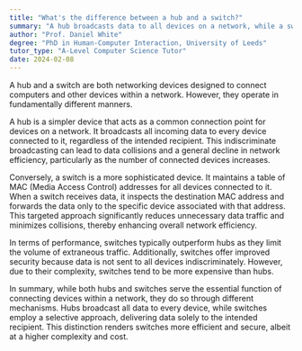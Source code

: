 ```yaml
---
title: "What's the difference between a hub and a switch?"
summary: "A hub broadcasts data to all devices on a network, while a switch sends data only to the intended recipient."
author: "Prof. Daniel White"
degree: "PhD in Human-Computer Interaction, University of Leeds"
tutor_type: "A-Level Computer Science Tutor"
date: 2024-02-08
---
```


A hub and a switch are both networking devices designed to connect computers and other devices within a network. However, they operate in fundamentally different manners.

A hub is a simpler device that acts as a common connection point for devices on a network. It broadcasts all incoming data to every device connected to it, regardless of the intended recipient. This indiscriminate broadcasting can lead to data collisions and a general decline in network efficiency, particularly as the number of connected devices increases.

Conversely, a switch is a more sophisticated device. It maintains a table of MAC (Media Access Control) addresses for all devices connected to it. When a switch receives data, it inspects the destination MAC address and forwards the data only to the specific device associated with that address. This targeted approach significantly reduces unnecessary data traffic and minimizes collisions, thereby enhancing overall network efficiency.

In terms of performance, switches typically outperform hubs as they limit the volume of extraneous traffic. Additionally, switches offer improved security because data is not sent to all devices indiscriminately. However, due to their complexity, switches tend to be more expensive than hubs.

In summary, while both hubs and switches serve the essential function of connecting devices within a network, they do so through different mechanisms. Hubs broadcast all data to every device, while switches employ a selective approach, delivering data solely to the intended recipient. This distinction renders switches more efficient and secure, albeit at a higher complexity and cost.
    